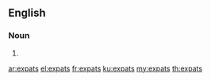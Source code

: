 ==English==

===Noun===
{{head|en|plural}}

# {{plural of|expat|lang=en}}

[[ar:expats]]
[[el:expats]]
[[fr:expats]]
[[ku:expats]]
[[my:expats]]
[[th:expats]]